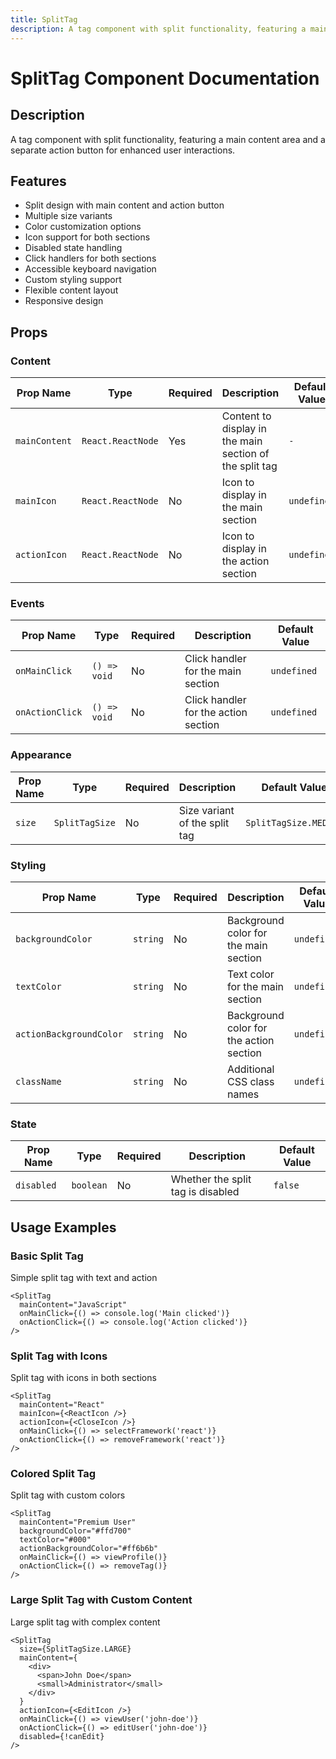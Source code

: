 ```yaml
---
title: SplitTag
description: A tag component with split functionality, featuring a main content area and a separate action button for enhanced user interactions.
---
```


# SplitTag Component Documentation

## Description
A tag component with split functionality, featuring a main content area and a separate action button for enhanced user interactions.

## Features
- Split design with main content and action button
- Multiple size variants
- Color customization options
- Icon support for both sections
- Disabled state handling
- Click handlers for both sections
- Accessible keyboard navigation
- Custom styling support
- Flexible content layout
- Responsive design

## Props

### Content

| Prop Name | Type | Required | Description | Default Value |
|-----------|------|----------|-------------|---------------|
| `mainContent` | `React.ReactNode` | Yes | Content to display in the main section of the split tag | `-` |
| `mainIcon` | `React.ReactNode` | No | Icon to display in the main section | `undefined` |
| `actionIcon` | `React.ReactNode` | No | Icon to display in the action section | `undefined` |

### Events

| Prop Name | Type | Required | Description | Default Value |
|-----------|------|----------|-------------|---------------|
| `onMainClick` | `() => void` | No | Click handler for the main section | `undefined` |
| `onActionClick` | `() => void` | No | Click handler for the action section | `undefined` |

### Appearance

| Prop Name | Type | Required | Description | Default Value |
|-----------|------|----------|-------------|---------------|
| `size` | `SplitTagSize` | No | Size variant of the split tag | `SplitTagSize.MEDIUM` |

### Styling

| Prop Name | Type | Required | Description | Default Value |
|-----------|------|----------|-------------|---------------|
| `backgroundColor` | `string` | No | Background color for the main section | `undefined` |
| `textColor` | `string` | No | Text color for the main section | `undefined` |
| `actionBackgroundColor` | `string` | No | Background color for the action section | `undefined` |
| `className` | `string` | No | Additional CSS class names | `undefined` |

### State

| Prop Name | Type | Required | Description | Default Value |
|-----------|------|----------|-------------|---------------|
| `disabled` | `boolean` | No | Whether the split tag is disabled | `false` |

## Usage Examples

### Basic Split Tag
Simple split tag with text and action

```tsx
<SplitTag
  mainContent="JavaScript"
  onMainClick={() => console.log('Main clicked')}
  onActionClick={() => console.log('Action clicked')}
/>
```

### Split Tag with Icons
Split tag with icons in both sections

```tsx
<SplitTag
  mainContent="React"
  mainIcon={<ReactIcon />}
  actionIcon={<CloseIcon />}
  onMainClick={() => selectFramework('react')}
  onActionClick={() => removeFramework('react')}
/>
```

### Colored Split Tag
Split tag with custom colors

```tsx
<SplitTag
  mainContent="Premium User"
  backgroundColor="#ffd700"
  textColor="#000"
  actionBackgroundColor="#ff6b6b"
  onMainClick={() => viewProfile()}
  onActionClick={() => removeTag()}
/>
```

### Large Split Tag with Custom Content
Large split tag with complex content

```tsx
<SplitTag
  size={SplitTagSize.LARGE}
  mainContent={
    <div>
      <span>John Doe</span>
      <small>Administrator</small>
    </div>
  }
  actionIcon={<EditIcon />}
  onMainClick={() => viewUser('john-doe')}
  onActionClick={() => editUser('john-doe')}
  disabled={!canEdit}
/>
```
